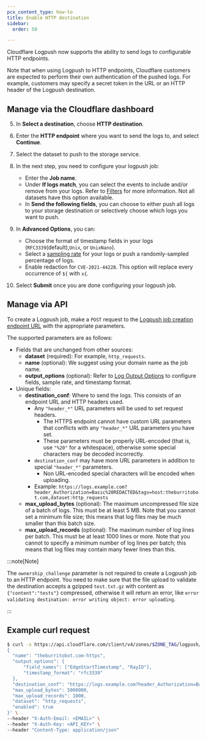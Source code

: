 ```yaml
---
pcx_content_type: how-to
title: Enable HTTP destination
sidebar:
  order: 50

---
```



Cloudflare Logpush now supports the ability to send logs to configurable HTTP endpoints.

Note that when using Logpush to HTTP endpoints, Cloudflare customers are expected to perform their own authentication of the pushed logs. For example, customers may specify a secret token in the URL or an HTTP header of the Logpush destination.

## Manage via the Cloudflare dashboard

<Render file="enable-logpush-job" />

5. In **Select a destination**, choose **HTTP destination**.

6. Enter the **HTTP endpoint** where you want to send the logs to, and select **Continue**.

7. Select the dataset to push to the storage service.

8. In the next step, you need to configure your logpush job:
   * Enter the **Job name**.
   * Under **If logs match**, you can select the events to include and/or remove from your logs. Refer to [Filters](/logs/reference/filters/) for more information. Not all datasets have this option available.
   * In **Send the following fields**, you can choose to either push all logs to your storage destination or selectively choose which logs you want to push.

9. In **Advanced Options**, you can:
   * Choose the format of timestamp fields in your logs (`RFC3339`(default),`Unix`, or `UnixNano`).
   * Select a [sampling rate](/logs/get-started/api-configuration/#sampling-rate) for your logs or push a randomly-sampled percentage of logs.
   * Enable redaction for `CVE-2021-44228`. This option will replace every occurrence of `${` with `x{`.

10. Select **Submit** once you are done configuring your logpush job.

## Manage via API

To create a Logpush job, make a `POST` request to the [Logpush job creation endpoint URL](/logs/get-started/api-configuration/) with the appropriate parameters.

The supported parameters are as follows:

* Fields that are unchanged from other sources:
  * **dataset** (required): For example, `http_requests`.
  * **name** (optional): We suggest using your domain name as the job name.
  * **output\_options** (optional): Refer to [Log Output Options](/logs/reference/log-output-options/) to configure fields, sample rate, and timestamp format.
* Unique fields:
  * **destination\_conf**: Where to send the logs. This consists of an endpoint URL and HTTP headers used.
    * Any `"header_*"` URL parameters will be used to set request headers.
      * The HTTPS endpoint cannot have custom URL parameters that conflicts with any `"header_*"` URL parameters you have set.
      * These parameters must be properly URL-encoded (that is, use `"%20"` for a whitespace), otherwise some special characters may be decoded incorrectly.
    * `destination_conf` may have more URL parameters in addition to special `"header_*"` parameters.
      * Non URL-encoded special characters will be encoded when uploading.
    * Example: `https://logs.example.com?header_Authorization=Basic%20REDACTED&tags=host:theburritobot.com,dataset:http_requests`
  * **max\_upload\_bytes** (optional): The maximum uncompressed file size of a batch of logs. This must be at least 5 MB. Note that you cannot set a minimum file size; this means that log files may be much smaller than this batch size.
  * **max\_upload\_records** (optional): The maximum number of log lines per batch. This must be at least 1000 lines or more. Note that you cannot to specify a minimum number of log lines per batch; this means that log files may contain many fewer lines than this.

:::note[Note]

The `ownership_challenge` parameter is not required to create a Logpush job to an HTTP endpoint. You need to make sure that the file upload to validate the destination accepts a gzipped `test.txt.gz` with content as `{"content":"tests"}` compressed, otherwise it will return an error, like `error validating destination: error writing object: error uploading`. 

:::

## Example curl request

```bash
$ curl -s https://api.cloudflare.com/client/v4/zones/$ZONE_TAG/logpush/jobs -X POST -d '
{
  "name": "theburritobot.com-https",
  "output_options": {
      "field_names": ["EdgeStartTimestamp", "RayID"],
      "timestamp_format": "rfc3339"
  },
  "destination_conf": "https://logs.example.com?header_Authorization=Basic%20REDACTED&tags=host:theburritobot.com,dataset:http_requests",
  "max_upload_bytes": 5000000,
  "max_upload_records": 1000,
  "dataset": "http_requests",
  "enabled": true
}' \
--header "X-Auth-Email: <EMAIL>" \
--header "X-Auth-Key: <API_KEY>" \
--header "Content-Type: application/json"
```

